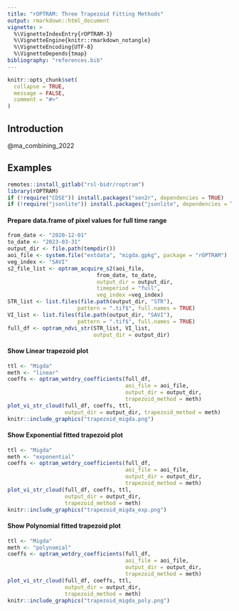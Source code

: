 ```yaml
---
title: "rOPTRAM: Three Trapezoid Fitting Methods"
output: rmarkdown::html_document
vignette: >
  %\VignetteIndexEntry{rOPTRAM-3}
  %\VignetteEngine{knitr::rmarkdown_notangle}
  %\VignetteEncoding{UTF-8}
  %\VignetteDepends{tmap}
bibliography: "references.bib"
---
```


```r
knitr::opts_chunk$set(
  collapse = TRUE,
  message = FALSE,
  comment = "#>"
)
```

## Introduction

@ma_combining_2022


## Examples


```r
remotes::install_gitlab("rsl-bidr/roptram")
library(rOPTRAM)
if (!require("CDSE")) install.packages("sen2r", dependencies = TRUE)
if (!require("jsonlite")) install.packages("jsonlite", dependencies = TRUE)
```
#### Prepare data.frame of pixel values for full time range

```r
from_date <- "2020-12-01"
to_date <- "2023-03-31"
output_dir <- file.path(tempdir())
aoi_file <- system.file("extdata", "migda.gpkg", package = "rOPTRAM")
veg_index <- "SAVI"
s2_file_list <- optram_acquire_s2(aoi_file,
                            from_date, to_date,
                            output_dir = output_dir,
                            timeperiod = "full",
                            veg_index =veg_index)
STR_list <- list.files(file.path(output_dir, "STR"),
                      pattern = ".tif$", full.names = TRUE)
VI_list <- list.files(file.path(output_dir, "SAVI"),
                      pattern = ".tif$", full.names = TRUE)
full_df <- optram_ndvi_str(STR_list, VI_list,
                           output_dir = output_dir)
```

#### Show Linear trapezoid plot

```r
ttl <- "Migda"
meth <- "linear"
coeffs <- optram_wetdry_coefficients(full_df,
                                     aoi_file = aoi_file,
                                     output_dir = output_dir,
                                     trapezoid_method = meth)
plot_vi_str_cloud(full_df, coeffs, ttl,
                  output_dir = output_dir, trapezoid_method = meth)
knitr::include_graphics("trapezoid_migda.png")
```

#### Show Exponential fitted trapezoid plot

```r
ttl <- "Migda"
meth <- "exponential"
coeffs <- optram_wetdry_coefficients(full_df,
                                     aoi_file = aoi_file,
                                     output_dir = output_dir,
                                     trapezoid_method = meth)
plot_vi_str_cloud(full_df, coeffs, ttl,
                  output_dir = output_dir,
                  trapezoid_method = meth)
knitr::include_graphics("trapezoid_migda_exp.png")
```

#### Show Polynomial fitted trapezoid plot

```r
ttl <- "Migda"
meth <- "polynomial"
coeffs <- optram_wetdry_coefficients(full_df,
                                     aoi_file = aoi_file,
                                     output_dir = output_dir,
                                     trapezoid_method = meth)
plot_vi_str_cloud(full_df, coeffs, ttl,
                  output_dir = output_dir,
                  trapezoid_method = meth)
knitr::include_graphics("trapezoid_migda_poly.png")
```
